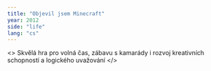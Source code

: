 ```yaml
---
title: "Objevil jsem Minecraft"
year: 2012
side: "life"
lang: "cs"
---
```


<>
  Skvělá hra pro volná čas, zábavu s kamarády i rozvoj kreativních schopností a
  logického uvažování
</>
